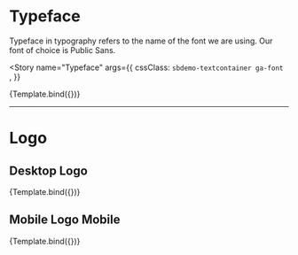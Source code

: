 

<Meta title="Style Guide/Typography" component={Typeface} />


# Typeface

Typeface in typography refers to the name of the font we are using.
Our font of choice is Public Sans.

<Story
  name="Typeface"
  args={{
    cssClass: `sbdemo-textcontainer ga-font `,
  }}
>
  {Template.bind({})}
</Story>

---

# Logo

## Desktop Logo

<Canvas>
  <Story
    name="Logo"
    args={{
      cssClass: "sbdemo-textcontainer ga-font ga-font__logo-desktop",
    }}
  >
    {Template.bind({})}
  </Story>
</Canvas>

## Mobile Logo Mobile

<Canvas>
  <Story
    name="Logo Mobile"
    args={{
      cssClass: "sbdemo-textcontainer ga-font ga-font__logo-mob",
    }}
  >
    {Template.bind({})}
  </Story>
</Canvas>
